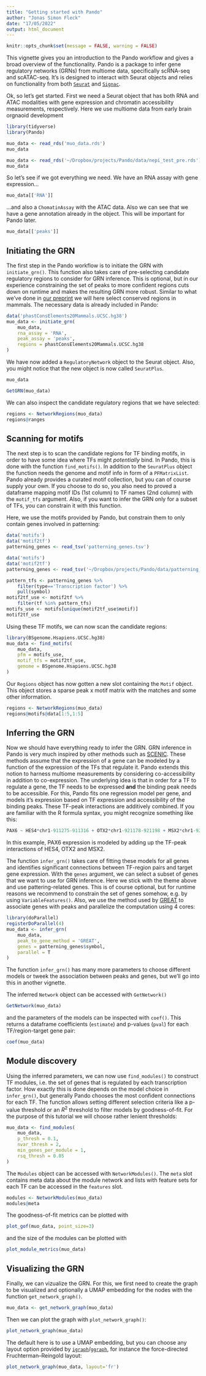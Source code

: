 ```yaml
---
title: "Getting started with Pando"
author: "Jonas Simon Fleck"
date: "17/05/2022"
output: html_document
---
```


```r
knitr::opts_chunk$set(message = FALSE, warning = FALSE)
```

This vignette gives you an introduction to the Pando workflow and gives a broad overview of the functionality. Pando is a package to infer gene regulatory networks (GRNs) from multiome data, specifically scRNA-seq and scATAC-seq. It's is designed to interact with Seurat objects and relies on functionality from both [`Seurat`](https://satijalab.org/seurat/) and [`Signac`](https://satijalab.org/signac/). 

Ok, so let's get started. First we need a Seurat object that has both RNA and ATAC modalities with gene expression and chromatin accessibility measurements, respectively. Here we use multiome data from early brain orgnaoid development

```r
library(tidyverse)
library(Pando)
```
```r
muo_data <- read_rds('muo_data.rds')
muo_data
```
```r
muo_data <- read_rds('~/Dropbox/projects/Pando/data/nepi_test_pre.rds')
muo_data
```

So let's see if we got everything we need. We have an RNA assay with gene expression...

```r
muo_data[['RNA']]
```

...and also a `ChomatinAssay` with the ATAC data. Also we can see that we have a gene annotation already in the object. This will be important for Pando later.

```r
muo_data[['peaks']]
```


## Initiating the GRN

The first step in the Pando workflow is to initiate the GRN with `initiate_grn()`. This function also takes care of pre-selecting candidate regulatory regions to consider for GRN inference. This is optional, but in our experience constraining the set of peaks to more confident regions cuts down on runtime and makes the resulting GRN more robust. Similar to what we've done in [our preprint](https://www.biorxiv.org/content/10.1101/2021.08.24.457460v1) we will here select conserved regions in mammals. The necessary data is already included in Pando:


```r
data('phastConsElements20Mammals.UCSC.hg38')
muo_data <- initiate_grn(
    muo_data,
    rna_assay = 'RNA',
    peak_assay = 'peaks',
    regions = phastConsElements20Mammals.UCSC.hg38 
)
```

We have now added a `RegulatoryNetwork` object to the Seurat object. Also, you might notice that the new object is now called `SeuratPlus`. 

```r
muo_data
```

```r
GetGRN(muo_data)
```

We can also inspect the candidate regulatory regions that we have selected:

```r
regions <- NetworkRegions(muo_data)
regions@ranges
```


## Scanning for motifs

The next step is to scan the candidate regions for TF binding motifs, in order to have some idea where TFs might *potentially* bind. In Pando, this is done with the function `find_motifs()`. In addition to the `SeuratPlus` object the function needs the genome and motif info in form of a `PFMatrixList`. Pando already provides a curated motif collection, but you can of course supply your own. If you choose to do so, you also need to proved a dataframe mapping motif IDs (1st column) to TF names (2nd column) with the `motif_tfs` argument. Also, if you want to infer the GRN only for a subset of TFs, you can constrain it with this function.

Here, we use the motifs provided by Pando, but constrain them to only contain genes involved in patterning:

```r
data('motifs')
data('motif2tf')
patterning_genes <- read_tsv('patterning_genes.tsv')
```
```r
data('motifs')
data('motif2tf')
patterning_genes <- read_tsv('~/Dropbox/projects/Pando/data/patterning_genes.tsv')
```
```r
pattern_tfs <- patterning_genes %>% 
    filter(type=='Transcription factor') %>% 
    pull(symbol)
motif2tf_use <- motif2tf %>%
    filter(tf %in% pattern_tfs)
motifs_use <- motifs[unique(motif2tf_use$motif)]
motif2tf_use
```

Using these TF motifs, we can now scan the candidate regions:


```r
library(BSgenome.Hsapiens.UCSC.hg38)
muo_data <- find_motifs(
    muo_data, 
    pfm = motifs_use, 
    motif_tfs = motif2tf_use,
    genome = BSgenome.Hsapiens.UCSC.hg38
)
```

Our `Regions` object has now gotten a new slot containing the `Motif` object. This object stores a sparse peak x motif matrix with the matches and some other information.

```r
regions <- NetworkRegions(muo_data)
regions@motifs@data[1:5,1:5]
```

## Inferring the GRN

Now we should have everything ready to infer the GRN. GRN inference in Pando is very much inspired by other methods such as [SCENIC](https://scenic.aertslab.org/). These methods assume that the expression of a gene can be modeled by a function of the expression of the TFs that regulate it. Pando extends this notion to harness multiome measurements by considering co-accessibility in addition to co-expression. The underlying idea is that in order for a TF to regulate a gene, the TF needs to be expressed **and** the binding peak needs to be accessible. For this, Pando fits one regression model per gene, and models it's expression based on TF expression and accessibility of the binding peaks. These TF-peak interactions are additively combined. If you are familiar with the R formula syntax, you might recognize something like this:

```r
PAX6 ~ HES4*chr1-911275-911316 + OTX2*chr1-921178-921198 + MSX2*chr1-921178-921198 + ...
```

In this example, PAX6 expression is modeled by adding up the TF-peak interactions of HES4, OTX2 and MSX2.

The function `infer_grn()` takes care of fitting these models for all genes and identifies significant connections between TF-region pairs and target gene expression. With the `genes` argument, we can select a subset of genes that we want to use for GRN inference. Here we stick with the theme above and use pattering-related genes. This is of course optional, but for runtime reasons we recommend to constrain the set of genes somehow, e.g. by using `VariableFeatures()`. Also, we use the method used by [GREAT](http://great.stanford.edu/public/html/) to associate genes with peaks and parallelize the computation using 4 cores:

```r
library(doParallel)
registerDoParallel(4)
muo_data <- infer_grn(
    muo_data,
    peak_to_gene_method = 'GREAT',
    genes = patterning_genes$symbol,
    parallel = T
)
```

The function `infer_grn()` has many more parameters to choose different models or tweek the association between peaks and genes, but we'll go into this in another vignette.

The inferred `Network` object can be accessed with `GetNetwork()`

```r
GetNetwork(muo_data)
```

and the parameters of the models can be inspected with `coef()`. This returns a dataframe coefficients (`estimate`) and p-values (`pval`) for each TF/region-target gene pair:


```r
coef(muo_data)
```


## Module discovery

Using the inferred parameters, we can now use `find_modules()` to construct TF modules, i.e. the set of genes that is regulated by each transcription factor. How exactly this is done depends on the model choice in `infer_grn()`, but generally Pando chooses the most confident connections for each TF. The function allows setting different selection criteria like a p-value threshold or an $R^2$ threshold to filter models by goodness-of-fit. For the purpose of this tutorial we will choose rather lenient thresholds:


```r
muo_data <- find_modules(
    muo_data, 
    p_thresh = 0.1,
    nvar_thresh = 2, 
    min_genes_per_module = 1, 
    rsq_thresh = 0.05
)
```

The `Modules` object can be accessed with `NetworkModules()`. The `meta` slot contains meta data about the module network and lists with feature sets for each TF can be accessed in the `features` slot.


```r
modules <- NetworkModules(muo_data) 
modules@meta
```

The goodness-of-fit metrics can be plotted with 

```r
plot_gof(muo_data, point_size=3)
```

and the size of the modules can be plotted with 

```r
plot_module_metrics(muo_data)
```



## Visualizing the GRN

Finally, we can vizualize the GRN. For this, we first need to create the graph to be visualized and optionally a UMAP embedding for the nodes with the function `get_network_graph()`. 

```r
muo_data <- get_network_graph(muo_data)
```

Then we can plot the graph with `plot_network_graph()`:

```r
plot_network_graph(muo_data)
```

The default here is to use a UMAP embedding, but you can choose any layout option provided by [`igraph`](https://igraph.org/)/[`ggraph`](https://ggraph.data-imaginist.com/index.html), for instance the force-directed Fruchterman–Reingold layout:

```r
plot_network_graph(muo_data, layout='fr')
```




